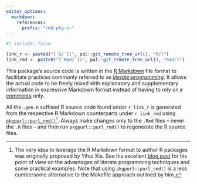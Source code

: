```yaml
---
editor_options:
  markdown:
    references:
      prefix: "rmd-pkg-n-"
---
```


```r
#| include: false

link_r <- paste0("[`R/`](", pal::git_remote_tree_url(), "R/)")
link_rmd <- paste0("[`Rmd/`](", pal::git_remote_tree_url(), "Rmd/)")
```

This package's source code is written in the [R Markdown](https://rmarkdown.rstudio.com/) file format to facilitate practices commonly referred to as [*literate
programming*](https://en.wikipedia.org/wiki/Literate_programming). It allows the actual code to be freely mixed with explanatory and supplementary information
in expressive Markdown format instead of having to rely on [`#` comments](https://cran.r-project.org/doc/manuals/r-release/R-lang.html#Comments) only.

All the `.gen.R` suffixed R source code found under `r link_r` is generated from the respective R Markdown counterparts under `r link_rmd` using
[`pkgpurl::purl_rmd()`](https://pkgpurl.rpkg.dev/dev/reference/purl_rmd.html)[^rmd-pkg-n--1]. Always make changes only to the `.Rmd` files -- never the `.R`
files -- and then run `pkgpurl::purl_rmd()` to regenerate the R source files.

[^rmd-pkg-n--1]: The very idea to leverage the R Markdown format to author R packages was originally proposed by Yihui Xie. See his excellent [blog
    post](https://yihui.name/rlp/) for his point of view on the advantages of literate programming techniques and some practical examples. Note that using
    `pkgpurl::purl_rmd()` is a less cumbersome alternative to the Makefile approach outlined by him.
